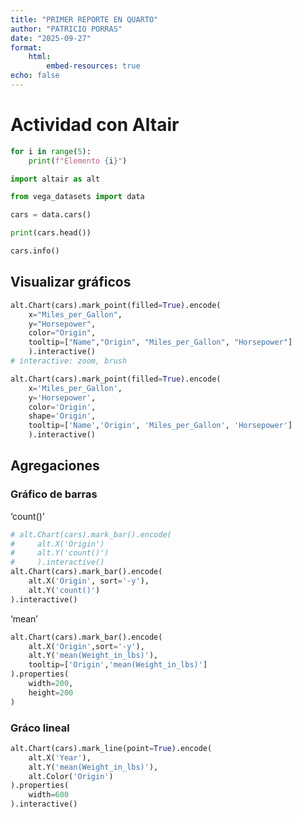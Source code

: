 ---
title: "PRIMER REPORTE EN QUARTO"
author: "PATRICIO PORRAS"
date: "2025-09-27"
format: 
    html: 
        embed-resources: true
echo: false
---

# Actividad con **Altair**

```{python}
for i in range(5):
    print(f"Elemento {i}")
```

```{python}
import altair as alt

from vega_datasets import data

cars = data.cars()

print(cars.head())

```

```{python}
cars.info()
```

## Visualizar gráficos

```{python}
alt.Chart(cars).mark_point(filled=True).encode(
    x="Miles_per_Gallon", 
    y="Horsepower",
    color="Origin",
    tooltip=["Name","Origin", "Miles_per_Gallon", "Horsepower"]
    ).interactive()
# interactive: zoom, brush
```

```{python}
alt.Chart(cars).mark_point(filled=True).encode(
    x='Miles_per_Gallon', 
    y='Horsepower',
    color='Origin',
    shape='Origin',
    tooltip=['Name','Origin', 'Miles_per_Gallon', 'Horsepower']
    ).interactive()

```

## Agregaciones

### Gráfico de barras
'count()'

```{python}
# alt.Chart(cars).mark_bar().encode(
#     alt.X('Origin')
#     alt.Y('count()')
#     ).interactive()
alt.Chart(cars).mark_bar().encode(
    alt.X('Origin', sort='-y'),
    alt.Y('count()')
).interactive()
```

'mean'
```{python}
alt.Chart(cars).mark_bar().encode(
    alt.X('Origin',sort='-y'),
    alt.Y('mean(Weight_in_lbs)'),
    tooltip=['Origin','mean(Weight_in_lbs)']
).properties(
    width=200,
    height=200
)
```

### Gráco lineal


```{python}
alt.Chart(cars).mark_line(point=True).encode(
    alt.X('Year'),
    alt.Y('mean(Weight_in_lbs)'),
    alt.Color('Origin')
).properties(
    width=600
).interactive()
```